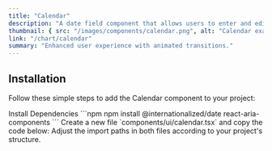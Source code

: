 ```yaml
---
title: "Calendar"
description: "A date field component that allows users to enter and edit date."
thumbnail: { src: "/images/components/calendar.png", alt: "Calendar example" }
link: "/chart/calendar"
summary: "Enhanced user experience with animated transitions."
---
```


<ComponentPreview name="calendar-demo" />

## Installation

Follow these simple steps to add the Calendar component to your project:

<Steps>

<Step>
Install Dependencies
</Step>
```npm
npm install @internationalized/date react-aria-components
```

<Step>
Create a new file `components/ui/calendar.tsx` and copy the code below:
</Step>

<CollapsibleSource name="calendar" />

<Step>
Adjust the import paths in both files according to your project's structure.
</Step>

</Steps>